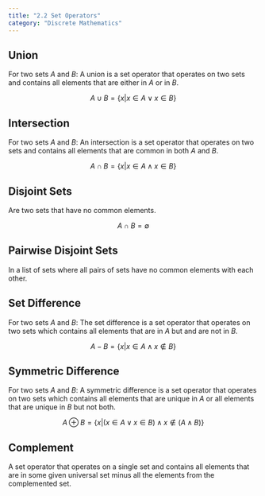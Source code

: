 ```yaml
---
title: "2.2 Set Operators"
category: "Discrete Mathematics"
---
```


## Union
For two sets *A* and *B*: A union is a set operator that 
operates on two sets and contains all elements that are 
either in *A* or in *B*.

$$A \cup B = \{x | x \in A \lor x \in B\}$$

## Intersection
For two sets *A* and *B*: An intersection is a set operator 
that operates on two sets and contains all elements that 
are common in both *A* and *B*.

$$A \cap B = \{x | x \in A \land x \in B\}$$

## Disjoint Sets
Are two sets that have no common elements.

$$A \cap B = \emptyset$$

## Pairwise Disjoint Sets
In a list of sets where all pairs of sets have no common elements 
with each other.

## Set Difference
For two sets *A* and *B*: The set difference is a set operator that 
operates on two sets which contains all elements that are in *A* but 
and are not in *B*.

$$A - B = \{x | x \in A \land x \notin B\}$$

## Symmetric Difference
For two sets *A* and *B*: A symmetric difference is a set operator that 
operates on two sets which contains all elements that are unique in *A* 
or all elements that are unique in *B* but not both.

$$A \oplus B = \{x | (x \in A \lor x \in B) \land x \notin (A \land B) \}$$

## Complement
A set operator that operates on a single set and contains all elements that 
are in some given universal set minus all the elements from the complemented 
set.